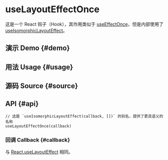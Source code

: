 # useLayoutEffectOnce


<HooksType category="Lifecycle" />

这是一个 React 钩子（Hook），其作用类似于 [useEffectOnce](/reference/use-effect-once)，但是内部使用了 [useIsomorphicLayoutEffect](/reference/use-isomorphic-layout-effect)。

## 演示 Demo \{#demo}


<App />

## 用法 Usage \{#usage}



## 源码 Source \{#source}


<Source />

## API \{#api}

```tsx
// 这是 `useIsomorphicLayoutEffect(callback, [])` 的别名，提供了更具语义的名称
useLayoutEffectOnce(callback)
```

### 回调 Callback \{#callback}

与 [React.useLayoutEffect](https://react.dev/reference/react/useLayoutEffect) 相同。
